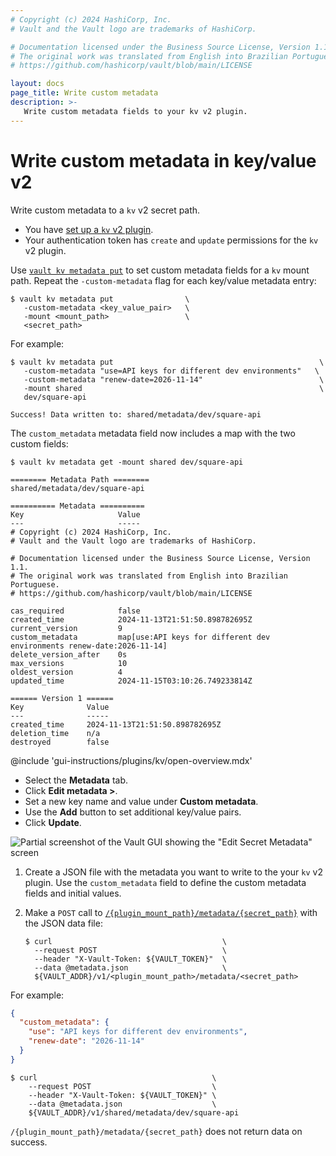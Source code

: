 ```yaml
---
# Copyright (c) 2024 HashiCorp, Inc.
# Vault and the Vault logo are trademarks of HashiCorp.

# Documentation licensed under the Business Source License, Version 1.1.
# The original work was translated from English into Brazilian Portuguese.
# https://github.com/hashicorp/vault/blob/main/LICENSE

layout: docs
page_title: Write custom metadata
description: >-
   Write custom metadata fields to your kv v2 plugin.
---
```


# Write custom metadata in key/value v2

Write custom metadata to a `kv` v2 secret path.

<Tip title="Assumptions">

- You have [set up a `kv` v2 plugin](/vault/docs/secrets/kv/kv-v2/setup).
- Your authentication token has `create` and `update` permissions for the `kv`
  v2 plugin.

</Tip>

<Tabs>

<Tab heading="CLI" group="cli">

Use [`vault kv metadata put`](/vault/docs/command/kv/metadata) to set custom
metadata fields for a `kv` mount path. Repeat the `-custom-metadata` flag for
each key/value metadata entry:

```shell-session
$ vault kv metadata put                \
   -custom-metadata <key_value_pair>   \
   -mount <mount_path>                 \
   <secret_path>
```

For example:

<CodeBlockConfig hideClipboard="true">

```shell-session
$ vault kv metadata put                                              \
   -custom-metadata "use=API keys for different dev environments"   \
   -custom-metadata "renew-date=2026-11-14"                          \
   -mount shared                                                     \
   dev/square-api

Success! Data written to: shared/metadata/dev/square-api
```
</CodeBlockConfig>


The `custom_metadata` metadata field now includes a map with the two custom
fields:

<CodeBlockConfig hideClipboard="true" highlight="14">

```shell-session
$ vault kv metadata get -mount shared dev/square-api

======== Metadata Path ========
shared/metadata/dev/square-api

========== Metadata ==========
Key                     Value
---                     -----
# Copyright (c) 2024 HashiCorp, Inc.
# Vault and the Vault logo are trademarks of HashiCorp.

# Documentation licensed under the Business Source License, Version 1.1.
# The original work was translated from English into Brazilian Portuguese.
# https://github.com/hashicorp/vault/blob/main/LICENSE

cas_required            false
created_time            2024-11-13T21:51:50.898782695Z
current_version         9
custom_metadata         map[use:API keys for different dev environments renew-date:2026-11-14]
delete_version_after    0s
max_versions            10
oldest_version          4
updated_time            2024-11-15T03:10:26.749233814Z

====== Version 1 ======
Key              Value
---              -----
created_time     2024-11-13T21:51:50.898782695Z
deletion_time    n/a
destroyed        false
```

</CodeBlockConfig>

</Tab>

<Tab heading="GUI" group="gui">

@include 'gui-instructions/plugins/kv/open-overview.mdx'

- Select the **Metadata** tab.
- Click **Edit metadata >**.
- Set a new key name and value under **Custom metadata**.
- Use the **Add** button to set additional key/value pairs.
- Click **Update**.

![Partial screenshot of the Vault GUI showing the "Edit Secret Metadata" screen](/img/gui/kv/custom-metadata.png)

</Tab>

<Tab heading="API" group="api">

1. Create a JSON file with the metadata you want to write to the your `kv` v2
   plugin. Use the `custom_metadata` field to define the custom metadata fields
   and initial values.

1. Make a `POST` call to
   [`/{plugin_mount_path}/metadata/{secret_path}`](/vault/api-docs/secret/kv/kv-v2#create-update-metadata)
   with the JSON data file:
    ```shell-session
    $ curl                                      \
      --request POST                            \
      --header "X-Vault-Token: ${VAULT_TOKEN}"  \
      --data @metadata.json                     \
      ${VAULT_ADDR}/v1/<plugin_mount_path>/metadata/<secret_path>
    ```

For example:

<CodeBlockConfig hideClipboard="true">

```json
{
  "custom_metadata": {
    "use": "API keys for different dev environments",
    "renew-date": "2026-11-14"
  }
}
```

</CodeBlockConfig>

<CodeBlockConfig hideClipboard="true">

```shell-session
$ curl                                       \
    --request POST                           \
    --header "X-Vault-Token: ${VAULT_TOKEN}" \
    --data @metadata.json                    \
    ${VAULT_ADDR}/v1/shared/metadata/dev/square-api
```

`/{plugin_mount_path}/metadata/{secret_path}` does not return data on success.

</CodeBlockConfig>

</Tab>

</Tabs>

